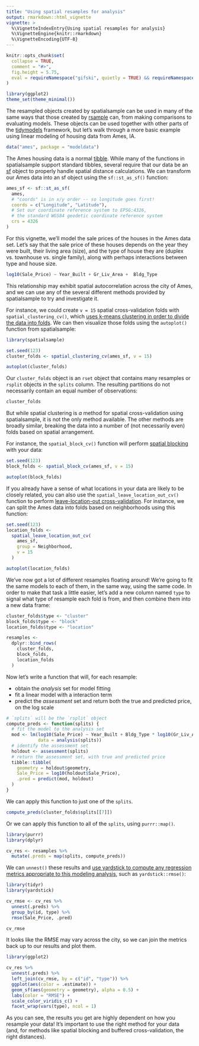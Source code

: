 ```yaml
---
title: "Using spatial resamples for analysis"
output: rmarkdown::html_vignette
vignette: >
  %\VignetteIndexEntry{Using spatial resamples for analysis}
  %\VignetteEngine{knitr::rmarkdown}
  %\VignetteEncoding{UTF-8}
---
```


```r
knitr::opts_chunk$set(
  collapse = TRUE,
  comment = "#>",
  fig.height = 5.75,
  eval = requireNamespace("gifski", quietly = TRUE) && requireNamespace("modeldata", quietly = TRUE) && sf::sf_use_s2()
)
```

```r
library(ggplot2)
theme_set(theme_minimal())
```


The resampled objects created by spatialsample can be used in many of the same ways that those created by [rsample](https://rsample.tidymodels.org/) can, from making comparisons to evaluating models. These objects can be used together with other parts of the [tidymodels](https://www.tidymodels.org/) framework, but let's walk through a more basic example using linear modeling of housing data from Ames, IA.

```r
data("ames", package = "modeldata")
```

The Ames housing data is a normal [tibble](https://tibble.tidyverse.org/). While many of the functions in spatialsample support standard tibbles, several require that our data be an [sf](https://r-spatial.github.io/sf/) object to properly handle spatial distance calculations. We can transform our Ames data into an sf object using the `sf::st_as_sf()` function:

```r
ames_sf <- sf::st_as_sf(
  ames,
  # "coords" is in x/y order -- so longitude goes first!
  coords = c("Longitude", "Latitude"),
  # Set our coordinate reference system to EPSG:4326,
  # the standard WGS84 geodetic coordinate reference system
  crs = 4326
)
```

For this vignette, we'll model the sale prices of the houses in the Ames data set. Let's say that the sale price of these houses depends on the year they were built, their living area (size), and the type of house they are (duplex vs. townhouse vs. single family), along with perhaps interactions between type and house size. 

```r
log10(Sale_Price) ~ Year_Built + Gr_Liv_Area +  Bldg_Type
```

This relationship may exhibit spatial autocorrelation across the city of Ames, and we can use any of the several different methods provided by spatialsample to try and investigate it. 

For instance, we could create `v = 15` spatial cross-validation folds with `spatial_clustering_cv()`, which [uses k-means clustering in order to divide the data into folds](https://doi.org/10.1109/IGARSS.2012.6352393). We can then visualize those folds using the `autoplot()` function from spatialsample:

```r
library(spatialsample)

set.seed(123)
cluster_folds <- spatial_clustering_cv(ames_sf, v = 15)

autoplot(cluster_folds)
```

Our `cluster_folds` object is an `rset` object that contains many resamples or `rsplit` objects in the `splits` column. The resulting partitions do not necessarily contain an equal number of observations:

```r
cluster_folds
```

But while spatial clustering is _a_ method for spatial cross-validation using spatialsample, it is not the only method available. The other methods are broadly similar, breaking the data into a number of (not necessarily even) folds based on spatial arrangement. 

For instance, the `spatial_block_cv()` function will perform [spatial blocking](https://doi.org/10.1111/ecog.02881) with your data:

```r
set.seed(123)
block_folds <- spatial_block_cv(ames_sf, v = 15)

autoplot(block_folds)
```

If you already have a sense of what locations in your data are likely to be closely related, you can also use the `spatial_leave_location_out_cv()` function to perform [leave-location-out cross-validation](https://doi.org/10.1016/j.envsoft.2017.12.001). For instance, we can split the Ames data into folds based on neighborhoods using this function:

```r
set.seed(123)
location_folds <- 
  spatial_leave_location_out_cv(
    ames_sf,
    group = Neighborhood,
    v = 15
  )

autoplot(location_folds)
```

We've now got a lot of different resamples floating around! We're going to fit the same models to each of them, in the same way, using the same code. In order to make that task a little easier, let's add a new column named `type` to signal what type of resample each fold is from, and then combine them into a new data frame:

```r
cluster_folds$type <- "cluster"
block_folds$type <- "block"
location_folds$type <- "location"

resamples <- 
  dplyr::bind_rows(
    cluster_folds,
    block_folds,
    location_folds
  )
```

Now let's write a function that will, for each resample:

- obtain the _analysis_ set for model fitting
- fit a linear model with a interaction term
- predict the _assessment_ set and return both the true and predicted price, on the log scale


```r
# `splits` will be the `rsplit` object
compute_preds <- function(splits) {
  # fit the model to the analysis set
  mod <- lm(log10(Sale_Price) ~ Year_Built + Bldg_Type * log10(Gr_Liv_Area), 
            data = analysis(splits))
  # identify the assessment set
  holdout <- assessment(splits)
  # return the assessment set, with true and predicted price
  tibble::tibble(
    geometry = holdout$geometry,
    Sale_Price = log10(holdout$Sale_Price), 
    .pred = predict(mod, holdout)
  )
}
```


We can apply this function to just one of the `splits`.

```r
compute_preds(cluster_folds$splits[[7]]) 
```


Or we can apply this function to all of the `splits`, using `purrr::map()`.

```r
library(purrr)
library(dplyr)

cv_res <- resamples %>%
  mutate(.preds = map(splits, compute_preds))
```

We can `unnest()` these results and [use yardstick to compute any regression metrics appropriate to this modeling analysis](https://yardstick.tidymodels.org/reference/index.html#section-regression-metrics), such as `yardstick::rmse()`:

```r
library(tidyr)
library(yardstick)

cv_rmse <- cv_res %>%
  unnest(.preds) %>%
  group_by(id, type) %>%
  rmse(Sale_Price, .pred)

cv_rmse
```

It looks like the RMSE may vary across the city, so we can join the metrics back up to our results and plot them.

```r
library(ggplot2)

cv_res %>%
  unnest(.preds) %>%
  left_join(cv_rmse, by = c("id", "type")) %>%
  ggplot(aes(color = .estimate)) + 
  geom_sf(aes(geometry = geometry), alpha = 0.5) +
  labs(color = "RMSE") +
  scale_color_viridis_c() + 
  facet_wrap(vars(type), ncol = 1)
```

As you can see, the results you get are highly dependent on how you resample your data! It's important to use the right method for your data (and, for methods like spatial blocking and buffered cross-validation, the right distances).
